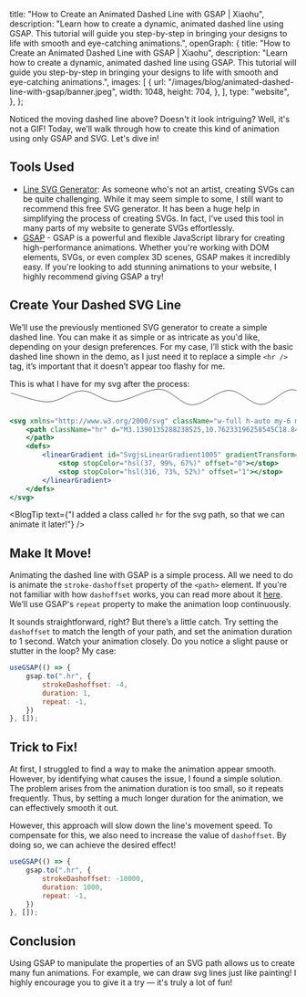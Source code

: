 
  title: "How to Create an Animated Dashed Line with GSAP | Xiaohu",
  description: "Learn how to create a dynamic, animated dashed line using GSAP. This tutorial will guide you step-by-step in bringing your designs to life with smooth and eye-catching animations.",
  openGraph: {
    title: "How to Create an Animated Dashed Line with GSAP | Xiaohu",
    description: "Learn how to create a dynamic, animated dashed line using GSAP. This tutorial will guide you step-by-step in bringing your designs to life with smooth and eye-catching animations.",
    images: [
      {
        url: "/images/blog/animated-dashed-line-with-gsap/banner.jpeg",
        width: 1048,
        height: 704,
      },
    ],
    type: "website",
  },
};

<ExampleOne />

Noticed the moving dashed line above? Doesn't it look intriguing? Well, it's not a GIF! Today, we’ll walk through how to create this kind of animation using only GSAP and SVG. Let's dive in!

## Tools Used
- [Line SVG Generator](https://www.fffuel.co/llline/): As someone who's not an artist, creating SVGs can be quite challenging. While it may seem simple to some, I still want to recommend this free SVG generator. It has been a huge help in simplifying the process of creating SVGs. In fact, I’ve used this tool in many parts of my website to generate SVGs effortlessly.
- [GSAP](https://greensock.com/gsap) - GSAP is a powerful and flexible JavaScript library for creating high-performance animations. Whether you're working with DOM elements, SVGs, or even complex 3D scenes, GSAP makes it incredibly easy. If you're looking to add stunning animations to your website, I highly recommend giving GSAP a try!

## Create Your Dashed SVG Line

We’ll use the previously mentioned SVG generator to create a simple dashed line. You can make it as simple or as intricate as you'd like, depending on your design preferences. For my case, I’ll stick with the basic dashed line shown in the demo, as I just need it to replace a simple `<hr />` tag, it’s important that it doesn’t appear too flashy for me.

This is what I have for my svg after the process:
<svg xmlns="http://www.w3.org/2000/svg" className="w-full h-auto my-6 md:my-8 lg:my-10" viewBox="0 0 700 50">
  <path d="M3.1390135288238525,10.76233196258545C18.843049151897432,14.421524667739869,65.93721735239029,33.20179315090179,95.51569366455078,32.28699493408203C125.09416997671127,31.37219671726227,149.38117317199706,5.533632202148437,177.1300506591797,5.381165981292725C204.8789281463623,5.228699760437012,226.72644790649414,32.0000003027916,258.744384765625,31.390134811401367C290.7623216247558,30.78026932001114,333.75785064697266,0.4215246295928956,365.4708557128906,1.7937219142913818C397.1838607788086,3.165919198989868,416.4753268432617,39.004484436511994,445.2914733886719,39.461883544921875C474.10761993408204,39.919282653331756,506.3139181518555,4.636771450042724,534.9776000976562,4.484304904937744C563.6412820434571,4.331838359832764,587.6771551513672,38.869954240322116,613.9013671875,38.56502151489258C640.1255792236328,38.26008878946304,664.9955194091797,2.8430488872528077,689.2376708984375,2.6905829906463623C713.4798223876953,2.538117094039917,738.5112280273438,37.36323057413101,756.5022583007812,37.66816329956055C774.4932885742187,37.973096024990085,788.5112103271484,10.12556083202362,795.0672607421875,4.484304904937744" fill="none" strokeWidth="2" stroke="url(&quot;#SvgjsLinearGradient1005&quot;)" strokeLinecap="round" strokeDasharray="4 6" strokeOpacity="0.67">
  </path>
  <defs>
    <linearGradient id="SvgjsLinearGradient1005" gradientTransform="rotate(249, 0.5, 0.5)">
      <stop stopColor="hsl(37, 99%, 67%)" offset="0"></stop>
      <stop stopColor="hsl(316, 73%, 52%)" offset="1"></stop>
    </linearGradient>
  </defs>
</svg>
```jsx
<svg xmlns="http://www.w3.org/2000/svg" className="w-full h-auto my-6 md:my-8 lg:my-10" viewBox="0 0 700 50">
    <path className="hr" d="M3.1390135288238525,10.76233196258545C18.843049151897432,14.421524667739869,65.93721735239029,33.20179315090179,95.51569366455078,32.28699493408203C125.09416997671127,31.37219671726227,149.38117317199706,5.533632202148437,177.1300506591797,5.381165981292725C204.8789281463623,5.228699760437012,226.72644790649414,32.0000003027916,258.744384765625,31.390134811401367C290.7623216247558,30.78026932001114,333.75785064697266,0.4215246295928956,365.4708557128906,1.7937219142913818C397.1838607788086,3.165919198989868,416.4753268432617,39.004484436511994,445.2914733886719,39.461883544921875C474.10761993408204,39.919282653331756,506.3139181518555,4.636771450042724,534.9776000976562,4.484304904937744C563.6412820434571,4.331838359832764,587.6771551513672,38.869954240322116,613.9013671875,38.56502151489258C640.1255792236328,38.26008878946304,664.9955194091797,2.8430488872528077,689.2376708984375,2.6905829906463623C713.4798223876953,2.538117094039917,738.5112280273438,37.36323057413101,756.5022583007812,37.66816329956055C774.4932885742187,37.973096024990085,788.5112103271484,10.12556083202362,795.0672607421875,4.484304904937744" fill="none" strokeWidth="2" stroke="url(&quot;#SvgjsLinearGradient1005&quot;)" strokeLinecap="round" strokeDasharray="4 6" strokeOpacity="0.67">
    </path>
    <defs>
        <linearGradient id="SvgjsLinearGradient1005" gradientTransform="rotate(249, 0.5, 0.5)">
            <stop stopColor="hsl(37, 99%, 67%)" offset="0"></stop>
            <stop stopColor="hsl(316, 73%, 52%)" offset="1"></stop>
        </linearGradient>
    </defs>
</svg>
```
<BlogTip text={"I added a class called `hr` for the svg path, so that we can animate it later!"} />

## Make It Move!

Animating the dashed line with GSAP is a simple process. All we need to do is animate the `stroke-dashoffset` property of the `<path>` element. If you're not familiar with how `dashoffset` works, you can read more about it [here](https://developer.mozilla.org/en-US/docs/Web/SVG/Attribute/stroke-dashoffset). We’ll use GSAP's `repeat` property to make the animation loop continuously.

It sounds straightforward, right? But there’s a little catch. Try setting the `dashoffset` to match the length of your path, and set the animation duration to 1 second. Watch your animation closely. Do you notice a slight pause or stutter in the loop? My case:

<ExampleOne offset={-4} duration={1}/>

```jsx
useGSAP(() => {
    gsap.to(".hr", {
        strokeDashoffset: -4,
        duration: 1,
        repeat: -1,
    })
}, []);
```

## Trick to Fix!

At first, I struggled to find a way to make the animation appear smooth. However, by identifying what causes the issue, I found a simple solution. The problem arises from the animation duration is too small, so it repeats frequently. Thus, by setting a much longer duration for the animation, we can effectively smooth it out.

However, this approach will slow down the line's movement speed. To compensate for this, we also need to increase the value of `dashoffset`. By doing so, we can achieve the desired effect!

<ExampleOne />

```jsx
useGSAP(() => {
    gsap.to(".hr", {
        strokeDashoffset: -10000,
        duration: 1000,
        repeat: -1,
    })
}, []);
```

## Conclusion

Using GSAP to manipulate the properties of an SVG path allows us to create many fun animations. For example, we can draw svg lines just like painting! I highly encourage you to give it a try — it's truly a lot of fun!